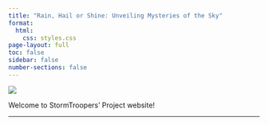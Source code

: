 ```yaml
---
title: "Rain, Hail or Shine: Unveiling Mysteries of the Sky"
format: 
  html: 
    css: styles.css
page-layout: full
toc: false 
sidebar: false 
number-sections: false
---
```


![](images/coverpage-01.png)

Welcome to StormTroopers' Project website!

------------------------------------------------------------------------
